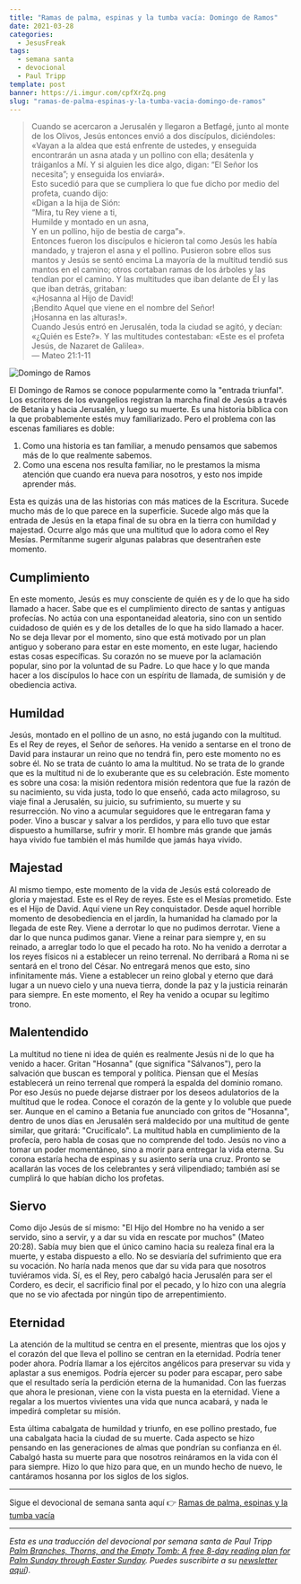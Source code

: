 ```yaml
---
title: "Ramas de palma, espinas y la tumba vacía: Domingo de Ramos"
date: 2021-03-28
categories:
  - JesusFreak
tags:
  - semana santa
  - devocional
  - Paul Tripp
template: post
banner: https://i.imgur.com/cpfXrZq.png
slug: "ramas-de-palma-espinas-y-la-tumba-vacia-domingo-de-ramos"
---
```


> Cuando se acercaron a Jerusalén y llegaron a Betfagé, junto al monte de los Olivos, Jesús entonces envió a dos discípulos, diciéndoles: «Vayan a la aldea que está enfrente de ustedes, y enseguida encontrarán un asna atada y un pollino con ella; desátenla y tráiganlos a Mí. Y si alguien les dice algo, digan: “El Señor los necesita”; y enseguida los enviará». <br />
> Esto sucedió para que se cumpliera lo que fue dicho por medio del profeta, cuando dijo:<br />
> «Digan a la hija de Sión:<br />
> “Mira, tu Rey viene a ti,<br />
> Humilde y montado en un asna,<br />
> Y en un pollino, hijo de bestia de carga”».<br />
> Entonces fueron los discípulos e hicieron tal como Jesús les había mandado, y trajeron el asna y el pollino. Pusieron sobre ellos sus mantos y Jesús se sentó encima La mayoría de la multitud tendió sus mantos en el camino; otros cortaban ramas de los árboles y las tendían por el camino. Y las multitudes que iban delante de Él y las que iban detrás, gritaban:<br />
> «¡Hosanna al Hijo de David!<br />
> ¡Bendito Aquel que viene en el nombre del Señor!<br />
> ¡Hosanna en las alturas!».<br />
> Cuando Jesús entró en Jerusalén, toda la ciudad se agitó, y decían: «¿Quién es Este?». Y las multitudes contestaban: «Este es el profeta Jesús, de Nazaret de Galilea».<br />
> — Mateo 21:1-11

![Domingo de Ramos](https://i.imgur.com/cpfXrZq.png)

El Domingo de Ramos se conoce popularmente como la "entrada triunfal". Los escritores de los evangelios registran la marcha final de Jesús a través de Betania y hacia Jerusalén, y luego su muerte. Es una historia bíblica con la que probablemente estés muy familiarizado. Pero el problema con las escenas familiares es doble:

1. Como una historia es tan familiar, a menudo pensamos que sabemos más de lo que realmente sabemos.
2. Como una escena nos resulta familiar, no le prestamos la misma atención que cuando era nueva para nosotros, y esto nos impide aprender más.

Esta es quizás una de las historias con más matices de la Escritura. Sucede mucho más de lo que parece en la superficie. Sucede algo más que la entrada de Jesús en la etapa final de su obra en la tierra con humildad y majestad. Ocurre algo más que una multitud que lo adora como el Rey Mesías. Permítanme sugerir algunas palabras que desentrañen este momento.

## Cumplimiento

En este momento, Jesús es muy consciente de quién es y de lo que ha sido llamado a hacer. Sabe que es el cumplimiento directo de santas y antiguas profecías. No actúa con una espontaneidad aleatoria, sino con un sentido cuidadoso de quién es y de los detalles de lo que ha sido llamado a hacer. No se deja llevar por el momento, sino que está motivado por un plan antiguo y soberano para estar en este momento, en este lugar, haciendo estas cosas específicas. Su corazón no se mueve por la aclamación popular, sino por la voluntad de su Padre. Lo que hace y lo que manda hacer a los discípulos lo hace con un espíritu de llamada, de sumisión y de obediencia activa.

## Humildad

Jesús, montado en el pollino de un asno, no está jugando con la multitud. Es el Rey de reyes, el Señor de señores. Ha venido a sentarse en el trono de David para instaurar un reino que no tendrá fin, pero este momento no es sobre él. No se trata de cuánto lo ama la multitud. No se trata de lo grande que es la multitud ni de lo exuberante que es su celebración. Este momento es sobre una cosa: la misión redentora
misión redentora que fue la razón de su nacimiento, su vida justa, todo lo que enseñó, cada acto milagroso, su viaje final a Jerusalén, su juicio, su sufrimiento, su muerte y su resurrección. No vino a acumular seguidores que le entregaran fama y poder. Vino a buscar y salvar a los perdidos, y para ello tuvo que estar dispuesto a humillarse, sufrir y morir. El hombre más grande que jamás haya vivido fue también el más humilde que jamás haya vivido.

## Majestad

Al mismo tiempo, este momento de la vida de Jesús está coloreado de gloria y majestad. Este es el Rey de reyes. Este es el Mesías prometido. Este es el Hijo de David. Aquí viene un Rey conquistador. Desde aquel horrible momento de desobediencia en el jardín, la humanidad ha clamado por la llegada de este Rey. Viene a derrotar lo que no pudimos derrotar. Viene a dar lo que nunca pudimos ganar. Viene a reinar para siempre y, en su reinado, a arreglar todo lo que el pecado ha roto. No ha venido a derrotar a los reyes físicos ni a establecer un reino terrenal. No derribará a Roma ni se sentará en el trono del César. No entregará menos que esto, sino infinitamente más. Viene a establecer un reino global y eterno que dará lugar a un nuevo cielo y una nueva tierra, donde la paz y la justicia reinarán para siempre. En este momento, el Rey ha venido a ocupar su legítimo trono.

## Malentendido

La multitud no tiene ni idea de quién es realmente Jesús ni de lo que ha venido a hacer. Gritan "Hosanna" (que significa "Sálvanos"), pero la salvación que buscan es temporal y política. Piensan que el Mesías establecerá un reino terrenal que romperá la espalda del dominio romano. Por eso Jesús no puede dejarse distraer por los deseos adulatorios de la multitud que le rodea. Conoce el corazón de la gente y lo voluble que puede ser. Aunque en el camino a Betania fue anunciado con gritos de "Hosanna", dentro de unos días en Jerusalén será maldecido por una multitud de gente similar, que gritará: "Crucifícalo". La multitud habla en cumplimiento de la profecía, pero habla de cosas que no comprende del todo. Jesús no vino a tomar un poder momentáneo, sino a morir para entregar la vida eterna. Su corona estaría hecha de espinas y su asiento sería una cruz. Pronto se acallarán las voces de los celebrantes y será vilipendiado; también así se cumplirá lo que habían dicho los profetas.

## Siervo

Como dijo Jesús de sí mismo: "El Hijo del Hombre no ha venido a ser servido, sino a servir, y a dar su vida en rescate por muchos" (Mateo 20:28). Sabía muy bien que el único camino hacia su realeza final era la muerte, y estaba dispuesto a ello. No se desviaría del sufrimiento que era su vocación. No haría nada menos que dar su vida para que nosotros tuviéramos vida. Sí, es el Rey, pero cabalgó hacia Jerusalén para ser el Cordero, es decir, el sacrificio final por el pecado, y lo hizo con una alegría que no se vio afectada por ningún tipo de arrepentimiento.

## Eternidad

La atención de la multitud se centra en el presente, mientras que los ojos y el corazón del que lleva el pollino se centran en la eternidad. Podría tener poder ahora. Podría llamar a los ejércitos angélicos para preservar su vida y aplastar a sus enemigos. Podría ejercer su poder para escapar, pero sabe que el resultado sería la perdición eterna de la humanidad. Con las fuerzas que ahora le presionan, viene con la vista puesta en la eternidad. Viene a regalar a los muertos vivientes una vida que nunca acabará, y nada le impedirá completar su misión.

Esta última cabalgata de humildad y triunfo, en ese pollino prestado, fue una cabalgata hacia la ciudad de su muerte. Cada aspecto se hizo pensando en las generaciones de almas que pondrían su confianza en él. Cabalgó hasta su muerte para que nosotros reináramos en la vida con él para siempre. Hizo lo que hizo para que, en un mundo hecho de nuevo, le cantáramos hosanna por los siglos de los siglos.

---

Sigue el devocional de semana santa aquí 👉 [Ramas de palma, espinas y la tumba vacía](/blog/ramas-de-palma-espinas-y-la-tumba-vacia)

---

_Esta es una traducción del devocional por semana santa de Paul Tripp [Palm Branches, Thorns, and the Empty Tomb: A free 8-day reading plan for Palm Sunday
through Easter Sunday](https://cdn.shopify.com/s/files/1/1695/6503/files/Journey_to_the_Cross_Download.pdf?v=1615329390). Puedes suscribirte a su [newsletter aquí](https://www.paultripp.com))._
